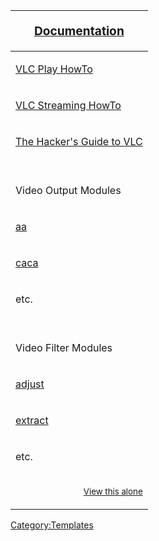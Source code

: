 {| class="tocsidebar cellpadding-1px"
!<big>[[Documentation:Documentation|Documentation]]</big><br />
|-
|[[Documentation:Play HowTo|VLC Play HowTo]]
|-
|[[Documentation:Streaming HowTo|VLC Streaming HowTo]]
|-
|[[Hacker Guide|The Hacker's Guide to VLC]]
|-
!<br />Video Output Modules
|-
|[[Documentation:Modules/aa|aa]]
|-
|[[Documentation:Modules/caca|caca]]
|-
|etc.
|-
!<br />Video Filter Modules
|-
|[[Documentation:Modules/adjust|adjust]]
|-
|[[Documentation:Modules/extract|extract]]
|-
|etc.
|-
|style="text-align:right;"|<small>[[Template:Documentation_toc|View this alone]]</small>
|}<includeonly>
{{Clear|right}}
</includeonly><noinclude>

[[Category:Templates]]
</noinclude>